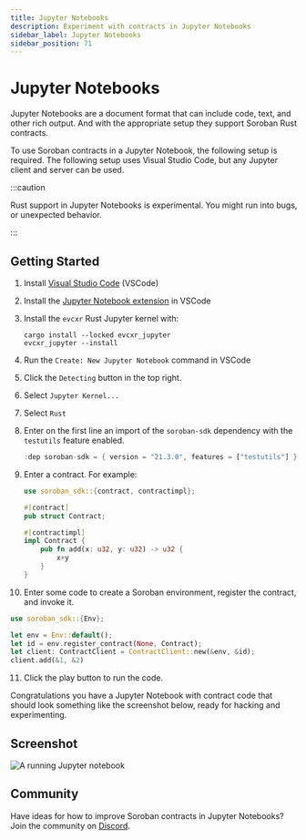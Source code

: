 ```yaml
---
title: Jupyter Notebooks
description: Experiment with contracts in Jupyter Notebooks
sidebar_label: Jupyter Notebooks
sidebar_position: 71
---
```


# Jupyter Notebooks

Jupyter Notebooks are a document format that can include code, text, and other rich output. And with the appropriate setup they support Soroban Rust contracts.

To use Soroban contracts in a Jupyter Notebook, the following setup is required. The following setup uses Visual Studio Code, but any Jupyter client and server can be used.

:::caution

Rust support in Jupyter Notebooks is experimental. You might run into bugs, or unexpected behavior.

:::

## Getting Started

1. Install [Visual Studio Code] (VSCode)
2. Install the [Jupyter Notebook extension] in VSCode
3. Install the `evcxr` Rust Jupyter kernel with:
   ```
   cargo install --locked evcxr_jupyter
   evcxr_jupyter --install
   ```
4. Run the `Create: New Jupyter Notebook` command in VSCode
5. Click the `Detecting` button in the top right.
6. Select `Jupyter Kernel...`
7. Select `Rust`
8. Enter on the first line an import of the `soroban-sdk` dependency with the `testutils` feature enabled.
   ```rust
   :dep soroban-sdk = { version = "21.3.0", features = ["testutils"] }
   ```
9. Enter a contract. For example:

   ```rust
   use soroban_sdk::{contract, contractimpl};

   #[contract]
   pub struct Contract;

   #[contractimpl]
   impl Contract {
       pub fn add(x: u32, y: u32) -> u32 {
           x+y
       }
   }
   ```

10. Enter some code to create a Soroban environment, register the contract, and invoke it.

```rust
use soroban_sdk::{Env};

let env = Env::default();
let id = env.register_contract(None, Contract);
let client: ContractClient = ContractClient::new(&env, &id);
client.add(&1, &2)
```

11. Click the play button to run the code.

Congratulations you have a Jupyter Notebook with contract code that should look something like the screenshot below, ready for hacking and experimenting.

## Screenshot

![A running Jupyter notebook](/assets/jupyter-notebooks.png)

## Community

Have ideas for how to improve Soroban contracts in Jupyter Notebooks? Join the community on [Discord].

[Discord]: https://discord.com/channels/897514728459468821/1263811925813366794
[Visual Studio Code]: https://code.visualstudio.com
[Jupyter Notebook extension]: https://marketplace.visualstudio.com/items?itemName=ms-toolsai.jupyter
[Jupyter Desktop]: https://github.com/jupyterlab/jupyterlab-desktop

